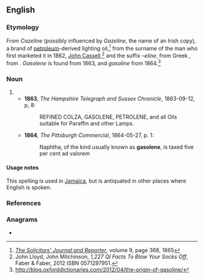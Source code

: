==English==

===Etymology===
From ''Cazeline'' (possibly influenced by ''Gazeline'', the name of an Irish copy), a brand of [[petroleum]]-derived lighting oil,<ref>[http://books.google.co.uk/books?id=nwY5AQAAMAAJ&pg=PA368#v=onepage&q&f=true ''The Solicitors' Journal and Reporter''], volume 9, page 368, 1865</ref> from the surname of the man who first marketed it in 1862, [[w:John Cassell|John Cassell]],<ref>John Lloyd, John Mitchinson, ''1,227 QI Facts To Blow Your Socks Off'', Faber & Faber, 2012 ISBN 0571297951.</ref> and the suffix ''–eline'', from Greek {{m|grc|ἔλαιον||oil, olive oil}}, from {{m|grc|ἐλαία||olive}}. ''Gasolene'' is found from 1863, and ''gasoline'' from 1864.<ref>http://blog.oxforddictionaries.com/2012/04/the-origin-of-gasoline/</ref>

===Noun===
{{en-noun|-|s}}

# {{alternative spelling of|gasoline|lang=en}}
#* '''1863''', ''The Hampshire Telegraph and Sussex Chronicle'', 1863-09-12, p, 8:
#*: REFINED COLZA, GASOLENE, PETROLENE, and all Oils suitable for Paraffin and other Lamps.
#* '''1864''', ''The Pittsburgh Commercial'', 1864-05-27, p. 1:
#*: Naphtha, of the kind usually known as '''gasolene''', is taxed five per cent ad valorem

====Usage notes====
This spelling is used in [[Jamaica]], but is antiquated in other places where English is spoken.

===References===
<references />

===Anagrams===
* {{anagrams|en|elongase}}